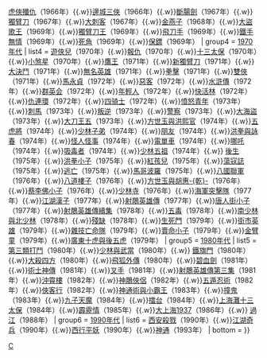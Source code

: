 {{Navbox
| name   = 張徹
| state  = collapsed
| header = 
| title  = [[張徹]]電影作品
| group1 = [[1940年代]]
| list1  = [[阿里山風雲]]（1949年）
| group2 = [[1950年代]]
| list2  = [[野火 (1957年電影)|野火]]（1957年）
| group3 = [[1960年代]]
| list3  = [[蝴蝶盃 (1965年電影)|蝴蝶盃]]（1965年）{{.w}}[[虎俠殲仇]]（1966年）{{.w}}[[邊城三俠]]（1966年）{{.w}}[[斷腸劍 (電影)|斷腸劍]]（1967年）{{.w}}[[獨臂刀]]（1967年）{{.w}}[[大刺客 (電影)|大刺客]]（1967年）{{.w}}[[金燕子 (1968年電影)|金燕子]]（1968年）{{.w}}[[大盜歌王]]（1969年）{{.w}}[[獨臂刀王]]（1969年）{{.w}}[[飛刀手]]（1969年）{{.w}}[[鐵手無情]]（1969年）{{.w}}[[死角 (1969年電影)|死角]]（1969年）{{.w}}[[保鏢 (1969年電影)|保鏢]]（1969年）
| group4 = [[1970年代]]
| list4  = [[遊俠兒]]（1970年）{{.w}}[[報仇 (電影)|報仇]]（1970年）{{.w}}[[十三太保 (1970年電影)|十三太保]]（1970年）{{.w}}[[小煞星]]（1970年）{{.w}}[[鷹王]]（1971年）{{.w}}[[新獨臂刀]]（1971年）{{.w}}[[大決鬥]]（1971年）{{.w}}[[無名英雄 (1971年電影)|無名英雄]]（1971年）{{.w}}[[拳擊 (1971年電影)|拳擊]]（1971年）{{.w}}[[雙俠]]（1971年）{{.w}}[[馬永貞 (1972年電影)|馬永貞]]（1972年）{{.w}}[[惡客]]（1972年）{{.w}}[[水滸傳 (1972年電影)|水滸傳]]（1972年）{{.w}}[[群英會 (1972年電影)|群英会]]（1972年）{{.w}}[[年輕人 (1972年電影)|年輕人]]（1972年）{{.w}}[[快活林]]（1972年）{{.w}}[[仇連環]]（1972年）{{.w}}[[四騎士 (1972年電影)|四骑士]]（1972年）{{.w}}[[憤怒青年 (電影)|憤怒青年]]（1973年）{{.w}}[[刺馬 (電影)|刺馬]]（1973年）{{.w}}[[叛逆 (1973年电影)|叛逆]]（1973年）{{.w}}[[警察 (1973年電影)|警察]]（1973年）{{.w}}[[大海盜]]（1973年）{{.w}}[[大刀王五 (1973年電影)|大刀王五]]（1973年）{{.w}}[[方世玉與洪熙官]]（1974年）{{.w}}[[五虎將 (1974年電影)|五虎將]]（1974年）{{.w}}[[少林子弟]]（1974年）{{.w}}[[朋友 (1974年電影)|朋友]]（1974年）{{.w}}[[洪拳與詠春]]（1974年）{{.w}}[[怪人怪事]]（1974年）{{.w}}[[電單車 (電影)|電單車]]（1974年）{{.w}}[[哪吒 (1974年電影)|哪吒]]（1974年）{{.w}}[[吸毒者 (電影)|吸毒者]]（1974年）{{.w}}[[少林五祖 (1974年電影)|少林五祖]]（1974年）{{.w}} [[後生 (電影)|後生]]（1975年）{{.w}}[[洪拳小子]]（1975年）{{.w}}[[紅孩兒 (1975年電影)|紅孩兒]]（1975年）{{.w}}[[蕩寇誌 (1975年電影)|蕩寇誌]]（1975年）{{.w}}[[逃亡]]（1975年）{{.w}}[[馬哥波羅 (電影)|馬哥波羅]]（1975年）{{.w}}[[八國聯軍 (電影)|八國聯軍]]（1976年）{{.w}}[[八道樓子]]（1976年）{{.w}}[[方世玉與胡惠乾|方世玉與胡惠-{乾}-]]（1976年）{{.w}}[[蔡李佛小子]]（1976年）{{.w}}[[少林寺 (1976年電影)|少林寺]]（1976年）{{.w}}[[海軍突擊隊]]（1977年）{{.w}}[[江湖漢子]]（1977年）{{.w}}[[射鵰英雄傳 (1977年電影)|射鵰英雄傳]]（1977年）{{.w}}[[唐人街小子]]（1977年）{{.w}}[[射鵰英雄傳續集]]（1978年）{{.w}}[[五毒 (邵氏)|五毒]]（1978年）{{.w}}[[南少林與北少林]]（1978年）{{.w}}[[殘缺 (電影)|殘缺]]（1978年）{{.w}}[[生死門]]（1979年）{{.w}}[[街市英雄]]（1979年）{{.w}}[[雜技亡命隊]]（1979年）{{.w}}[[賣命小子]]（1979年）{{.w}}[[金臂童]]（1979年）{{.w}}[[廣東十虎與後五虎]]（1979年）
| group5 = [[1980年代]]
| list5  = [[第三類打鬥]]（1980年）{{.w}}[[少林與武當 (1980年電影)|少林與武當]]（1980年）{{.w}} [[鐵旗門]]（1980年）{{.w}}[[大殺四方]]（1980年）{{.w}}[[飛狐外傳 (1980年電影)|飛狐外傳]]（1980年）{{.w}}[[碧血劍 (1981年電影)|碧血劍]]（1981年）{{.w}}[[術士神傳]]（1981年）{{.w}}[[叉手]]（1981年）{{.w}}[[射鵰英雄傳第三集]]（1981年）{{.w}}[[沖霄樓]]（1982年）{{.w}}[[神鵰俠侶 (1982年電影)|神鵰俠侶]]（1982年）{{.w}}[[五遁忍術]]（1982年）{{.w}}[[俠客行 (1982年電影)|俠客行]]（1982年）{{.w}}[[神通術與小霸王]]（1983年）{{.w}}[[撞鬼]]（1983年）{{.w}}[[九子天魔]]（1984年）{{.w}}[[擂台 (電影)|擂台]]（1984年）{{.w}}[[上海灘十三太保]]（1984年）{{.w}}[[霹靂情]]（1985年）{{.w}}[[大上海1937]]（1986年）{{.w}} [[過江]]（1988年）
| group6 = [[1990年代]]
| list6  = [[西安殺戮]]（1990年）{{.w}}[[江湖奇兵]]（1990年）{{.w}}[[西行平妖]]（1990年）{{.w}}[[神通 (1993年電影)|神通]]（1993年）
| bottom  = 
}}<noinclude>
[[Category:香港电影导演模板|C]]
</noinclude>
[[Category:張徹電影| ]]